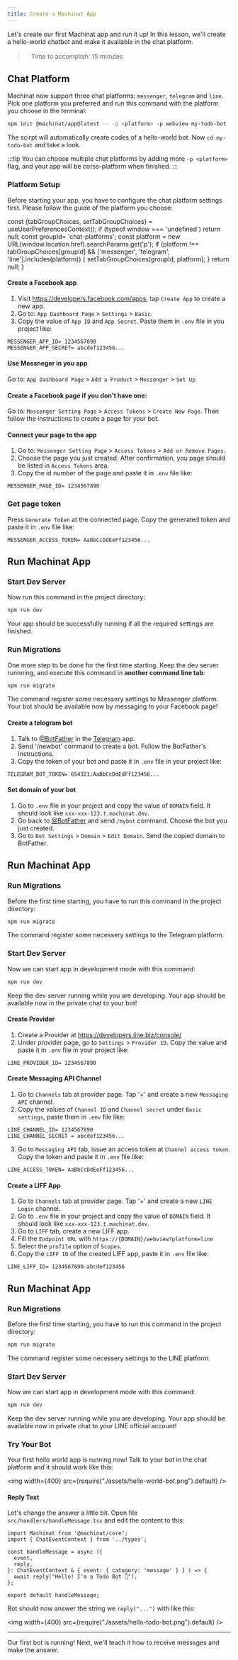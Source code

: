 ```yaml
---
title: Create a Machinat App
---
```


Let's create our first Machinat app and run it up! In this lesson, we'll create a
hello-world chatbot and make it available in the chat platform.

>　Time to accomplish: 15 minutes

## Chat Platform

Machinat now support three chat platforms: `messenger`, `telegram` and `line`.
Pick one platform you preferred and run this command with the platform you choose
in the terminal:

```bash
npm init @machinat/app@latest -- -p <platform> -p webview my-todo-bot
```

The scirpt will automatically create codes of a hello-world bot. Now
`cd my-todo-bot` and take a look.

:::tip
You can choose multiple chat platforms by adding more `-p <platform>` flag, and
your app will be corss-platform when finished.
:::

### Platform Setup

Before starting your app, you have to configure the chat platform settings first.
Please follow the guide of the platform you choose:


  const {tabGroupChoices, setTabGroupChoices} = useUserPreferencesContext();
  if (typeof window === 'undefined') return null;
  const groupId= 'chat-platforms';
  const platform = new URL(window.location.href).searchParams.get('p');
  if (platform !== tabGroupChoices[groupId] &&
      ['messenger', 'telegram', 'line'].includes(platform)) {
    setTabGroupChoices(groupId, platform);
  }
  return null;
}

<HackTabsChoices />
<Tabs
  groupId="chat-platforms"
  defaultValue="messenger"
  values={[
    {label: 'Messenger', value: 'messenger'},
    {label: 'Telegram', value: 'telegram'},
    {label: 'LINE', value: 'line'},
  ]}>
  <TabItem value="messenger">


#### Create a Facebook app
  1. Visit https://developers.facebook.com/apps, tap `Create App` to create a new app.
  2. Go to: `App Dashboard Page` > `Settings` > `Basic`.
  3. Copy the value of `App ID` and `App Secret`. Paste them in `.env` file in
     you project like:

```
MESSENGER_APP_ID= 1234567890
MESSENGER_APP_SECRET= abcdef123456...
```

#### Use Messneger in you app
  Go to: `App Dashboard Page` > `Add a Product` > `Messenger` > `Set Up`

#### Create a Facebook page if you don't have one:
  Go to: `Messenger Setting Page` > `Access Tokens` > `Create New Page`.
  Then follow the instructions to create a page for your bot.

#### Connect your page to the app
  1. Go to: `Messenger Setting Page` > `Access Tokens` > `Add or Remove Pages`.
  2. Choose the page you just created. After confirmation, you page should be
     listed in `Access Tokens` area.
  3. Copy the id number of the page and paste it in `.env` file like:

```
MESSENGER_PAGE_ID= 1234567890
```

### Get page token
  Press `Generate Token` at the connected page. Copy the generated token and
  paste it in `.env` file like:

```
MESSENGER_ACCESS_TOKEN= AaBbCcDdEeFf123456...
```

## Run Machinat App

### Start Dev Server

Now run this command in the project directory:

```bash
npm run dev
````

Your app should be successfully running if all the required settings are
finished.

### Run Migrations

One more step to be done for the first time starting.
Keep the dev server runnning, and execute this command in **another command line
tab**:

```bash
npm run migrate
```

The command register some necessery settings to Messenger platform. Your bot
should be available now by messaging to your Facebook page!


  </TabItem>
  <TabItem value="telegram">


#### Create a telegram bot

1. Talk to [@BotFather](https://t.me/botfather) in the [Telegram](https://telegram.org/) app.
2. Send '/newbot' command to create a bot. Follow the BotFather's instructions.
3. Copy the token of your bot and paste it in `.env` file in your project like:

```
TELEGRAM_BOT_TOKEN= 654321:AaBbCcDdEdFf123456...
```

#### Set domain of your bot

1. Go to `.env` file in your project and copy the value of `DOMAIN` field. It
   should look like `xxx-xxx-123.t.machinat.dev`.
2. Go back to [@BotFather](https://t.me/botfather) and send `/mybot` command. Choose the bot you just created.
3. Go to `Bot Settings` > `Domain` > `Edit Domain`. Send the copied domain to BotFather.


## Run Machinat App

### Run Migrations

Before the first time starting, you have to run this command in the project directory:

```bash
npm run migrate
```

The command register some necessery settings to the Telegram platform.

### Start Dev Server

Now we can start app in development mode with this command:

```bash
npm run dev
````

Keep the dev server running while you are developing. Your app should be available
now in the private chat to your bot!

  </TabItem>
  <TabItem value="line">


#### Create Provider

1. Create a Provider at https://developers.line.biz/console/
2. Under provider page, go to `Settings` > `Provider ID`. Copy the value and
   paste it in `.env` file in your project like:

```
LINE_PROVIDER_ID= 1234567890
```

#### Create Messaging API Channel

1. Go to `Channels` tab at provider page. Tap '+' and create a new
   `Messaging API` channel.
2. Copy the values of `Channel ID` and `Channel secret` under `Basic settings`,
   paste them in `.env` file like:

```
LINE_CHANNEL_ID= 1234567890
LINE_CHANNEL_SECRET = abcdef123456...
```

3. Go to `Messaging API` tab, issue an access token at `Channel access token`.
   Copy the token and paste it in `.env` file like:

```
LINE_ACCESS_TOKEN= AaBbCcDdEeFf123456...
```

#### Create a LIFF App

1. Go to `Channels` tab at provider page. Tap '+' and create a new
   `LINE Login` channel.
2. Go to `.env` file in your project and copy the value of `DOMAIN` field. It
   should look like `xxx-xxx-123.t.machinat.dev`.
3. Go to `LIFF` tab, create a new LIFF app.
4. Fill the `Endpoint URL` with `https://{DOMAIN}/webview?platform=line`
5. Select the `profile` option of `Scopes`.
6. Copy the `LIFF ID` of the created LIFF app, paste it in `.env` file like:

```
LINE_LIFF_ID= 1234567890-abcdef123456
```

## Run Machinat App

### Run Migrations

Before the first time starting, you have to run this command in the project directory:

```bash
npm run migrate
```

The command register some necessery settings to the LINE platform.

### Start Dev Server

Now we can start app in development mode with this command:

```bash
npm run dev
````

Keep the dev server running while you are developing. Your app should be available
now in private chat to your LINE official account!

  </TabItem>
</Tabs>

### Try Your Bot

Your first hello world app is running now! Talk to your bot in the chat platform
and it should work like this:

<img width={400} src={require("./assets/hello-world-bot.png").default} />

#### Reply Text

Let's change the answer a little bit. Open file `src/handlers/handleMessage.tsx`
and edit the content to this:


```tsx title="src/handlers/handleMessage.tsx"
import Machinat from '@machinat/core';
import { ChatEventContext } from '../types';

const handleMessage = async ({
  event,
  reply,
}: ChatEventContext & { event: { category: 'message' } } ) => {
  await reply("Hello! I'm a Todo Bot 🤖");
};

export default handleMessage;
```

Bot should now answer the string we `reply("...")` with like this:

<img width={400} src={require("./assets/hello-todo-bot.png").default} />

---

Our first bot is running! Next, we'll teach it how to receive messsges and
make the answer.
